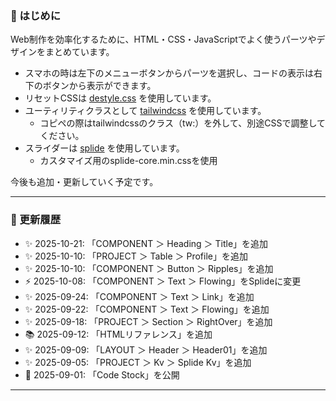 ### 📖 はじめに

Web制作を効率化するために、HTML・CSS・JavaScriptでよく使うパーツやデザインをまとめています。

- スマホの時は左下のメニューボタンからパーツを選択し、コードの表示は右下のボタンから表示ができます。
- リセットCSSは <a href="https://nicolas-cusan.github.io/destyle.css/" target="_blank" rel="noopener noreferrer">destyle.css</a> を使用しています。
- ユーティリティクラスとして <a href="https://tailwindcss.com/" target="_blank" rel="noopener noreferrer">tailwindcss</a> を使用しています。
  - コピペの際はtailwindcssのクラス（tw:）を外して、別途CSSで調整してください。
- スライダーは <a href="https://ja.splidejs.com/" target="_blank" rel="noopener noreferrer">splide</a> を使用しています。
  - カスタマイズ用のsplide-core.min.cssを使用

今後も追加・更新していく予定です。

---

### 📝 更新履歴

- ✨ 2025-10-21: 「COMPONENT ＞ Heading ＞ Title」を追加
- ✨ 2025-10-10: 「PROJECT ＞ Table ＞ Profile」を追加
- ✨ 2025-10-10: 「COMPONENT ＞ Button ＞ Ripples」を追加
- ⚡️ 2025-10-08: 「COMPONENT ＞ Text ＞ Flowing」をSplideに変更
- ✨ 2025-09-24: 「COMPONENT ＞ Text ＞ Link」を追加
- ✨ 2025-09-22: 「COMPONENT ＞ Text ＞ Flowing」を追加
- ✨ 2025-09-18: 「PROJECT ＞ Section ＞ RightOver」を追加
- 📚 2025-09-12: 「HTMLリファレンス」を追加
- ✨ 2025-09-09: 「LAYOUT ＞ Header ＞ Header01」を追加
- ✨ 2025-09-05: 「PROJECT ＞ Kv ＞ Splide Kv」を追加
- 🚀 2025-09-01: 「Code Stock」を公開

---
